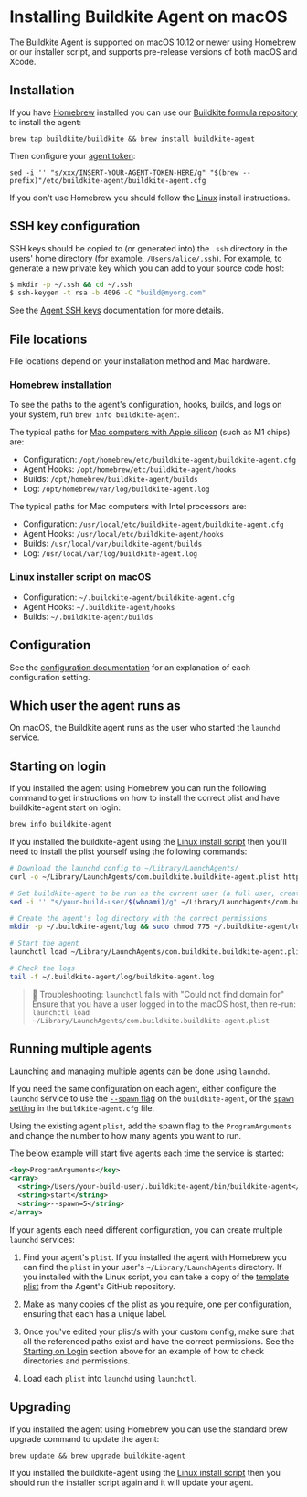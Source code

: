 # Installing Buildkite Agent on macOS

The Buildkite Agent is supported on macOS 10.12 or newer using Homebrew or our installer script, and supports pre-release versions of both macOS and Xcode.

## Installation

If you have <a href="http://brew.sh/">Homebrew</a> installed you can use our <a href="https://github.com/buildkite/homebrew-buildkite">Buildkite formula repository</a> to install the agent:

```shell
brew tap buildkite/buildkite && brew install buildkite-agent
```

Then configure your [agent token](/docs/agent/v3/tokens):

```shell
sed -i '' "s/xxx/INSERT-YOUR-AGENT-TOKEN-HERE/g" "$(brew --prefix)"/etc/buildkite-agent/buildkite-agent.cfg
```

If you don't use Homebrew you should follow the [Linux](/docs/agent/v3/linux) install instructions.

## SSH key configuration

SSH keys should be copied to (or generated into) the `.ssh` directory in the users' home directory (for example, `/Users/alice/.ssh`). For example, to generate a new private key which you can add to your source code host:

```bash
$ mkdir -p ~/.ssh && cd ~/.ssh
$ ssh-keygen -t rsa -b 4096 -C "build@myorg.com"
```

See the [Agent SSH keys](/docs/agent/v3/ssh-keys) documentation for more details.

## File locations

File locations depend on your installation method and Mac hardware.

### Homebrew installation

To see the paths to the agent's configuration, hooks, builds, and logs on your system, run `brew info buildkite-agent`.

The typical paths for [Mac computers with Apple silicon](https://support.apple.com/en-gb/HT211814) (such as M1 chips) are:

- Configuration: `/opt/homebrew/etc/buildkite-agent/buildkite-agent.cfg`
- Agent Hooks: `/opt/homebrew/etc/buildkite-agent/hooks`
- Builds: `/opt/homebrew/buildkite-agent/builds`
- Log: `/opt/homebrew/var/log/buildkite-agent.log`

The typical paths for Mac computers with Intel processors are:

- Configuration: `/usr/local/etc/buildkite-agent/buildkite-agent.cfg`
- Agent Hooks: `/usr/local/etc/buildkite-agent/hooks`
- Builds: `/usr/local/var/buildkite-agent/builds`
- Log: `/usr/local/var/log/buildkite-agent.log`

### Linux installer script on macOS

- Configuration: `~/.buildkite-agent/buildkite-agent.cfg`
- Agent Hooks: `~/.buildkite-agent/hooks`
- Builds: `~/.buildkite-agent/builds`

## Configuration

See the [configuration documentation](/docs/agent/v3/configuration) for an explanation of each configuration setting.

## Which user the agent runs as

On macOS, the Buildkite agent runs as the user who started the `launchd` service.

## Starting on login

If you installed the agent using Homebrew you can run the following command to get instructions on how to install the correct plist and have buildkite-agent start on login:

```bash
brew info buildkite-agent
```

If you installed the buildkite-agent using the [Linux install script](linux) then you'll need to install the plist yourself using the following commands:

```bash
# Download the launchd config to ~/Library/LaunchAgents/
curl -o ~/Library/LaunchAgents/com.buildkite.buildkite-agent.plist https://raw.githubusercontent.com/buildkite/agent/main/templates/launchd_local_with_gui.plist

# Set buildkite-agent to be run as the current user (a full user, created using System Prefs)
sed -i '' "s/your-build-user/$(whoami)/g" ~/Library/LaunchAgents/com.buildkite.buildkite-agent.plist

# Create the agent's log directory with the correct permissions
mkdir -p ~/.buildkite-agent/log && sudo chmod 775 ~/.buildkite-agent/log

# Start the agent
launchctl load ~/Library/LaunchAgents/com.buildkite.buildkite-agent.plist

# Check the logs
tail -f ~/.buildkite-agent/log/buildkite-agent.log
```

> 🚧 Troubleshooting: <code>launchctl</code> fails with "Could not find domain for"
> Ensure that you have a user logged in to the macOS host, then re-run:<br /><code>launchctl load ~/Library/LaunchAgents/com.buildkite.buildkite-agent.plist</code>

## Running multiple agents

Launching and managing multiple agents can be done using `launchd`.

If you need the same configuration on each agent, either configure the `launchd` service to use the [`--spawn` flag](/docs/agent/v3/cli-start#options) on the `buildkite-agent`, or the [`spawn` setting](/docs/agent/v3/configuration#spawn) in the `buildkite-agent.cfg` file.

Using the existing agent `plist`, add the spawn flag to the `ProgramArguments` and change the number to how many agents you want to run.

The below example will start five agents each time the service is started:

```xml
<key>ProgramArguments</key>
<array>
  <string>/Users/your-build-user/.buildkite-agent/bin/buildkite-agent</string>
  <string>start</string>
  <string>--spawn=5</string>
</array>
```

If your agents each need different configuration, you can create multiple `launchd` services:

1. Find your agent's `plist`. If you installed the agent with Homebrew you can find the `plist` in your user's `~/Library/LaunchAgents` directory. If you installed with the Linux script, you can take a copy of the [template plist](https://raw.githubusercontent.com/buildkite/agent/main/templates/launchd_local_with_gui.plist) from the Agent's GitHub repository.

2. Make as many copies of the plist as you require, one per configuration, ensuring that each has a unique label.

3. Once you've edited your plist/s with your custom config, make sure that all the referenced paths exist and have the correct permissions. See the [Starting on Login](#starting-on-login) section above for an example of how to check directories and permissions.

4. Load each `plist` into `launchd` using `launchctl`.

## Upgrading

If you installed the agent using Homebrew you can use the standard brew upgrade command to update the agent:

```shell
brew update && brew upgrade buildkite-agent
```

If you installed the buildkite-agent using the [Linux install script](linux) then you should run the installer script again and it will update your agent.
